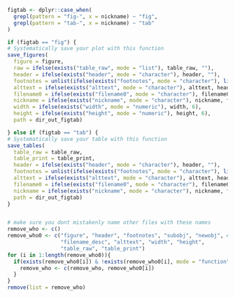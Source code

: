 ```r

figtab <- dplyr::case_when(
  grepl(pattern = "fig-", x = nickname) ~ "fig",
  grepl(pattern = "tab-", x = nickname) ~ "tab"
)

if (figtab == "fig") {
# Systematically save your plot with this function
save_figures(
  figure = figure, 
  raw = ifelse(exists("table_raw", mode = "list"), table_raw, ""), 
  header = ifelse(exists("header", mode = "character"), header, ""),
  footnotes = unlist(ifelse(exists("footnotes", mode = "character"), list(footnotes), "")), 
  alttext = ifelse(exists("alttext", mode = "character"), alttext, header),
  filename0 = ifelse(exists("filename0", mode = "character"), filename0, nickname), 
  nickname = ifelse(exists("nickname", mode = "character"), nickname, filename0),
  width = ifelse(exists("width", mode = "numeric"), width, 6), 
  height = ifelse(exists("height", mode = "numeric"), height, 6),
  path = dir_out_figtab)

} else if (figtab == "tab") {
# Systematically save your table with this function
save_tables(
  table_raw = table_raw, 
  table_print = table_print,
  header = ifelse(exists("header", mode = "character"), header, ""),
  footnotes = unlist(ifelse(exists("footnotes", mode = "character"), list(footnotes), "")), 
  alttext = ifelse(exists("alttext", mode = "character"), alttext, header),
  filename0 = ifelse(exists("filename0", mode = "character"), filename0, nickname), 
  nickname = ifelse(exists("nickname", mode = "character"), nickname, filename0),
  path = dir_out_figtab)
}


# make sure you dont mistakenly name other files with these names
remove_who <- c()
remove_who0 <- c("figure", "header", "footnotes", "subobj", "newobj", #"nickname", 
                 "filename_desc", "alttext", "width", "height", 
                 "table_raw", "table_print")
for (i in 1:length(remove_who0)){
  if(exists(remove_who0[i]) & !exists(remove_who0[i], mode = "function")){
    remove_who <- c(remove_who, remove_who0[i])
  }
}
remove(list = remove_who)

```

